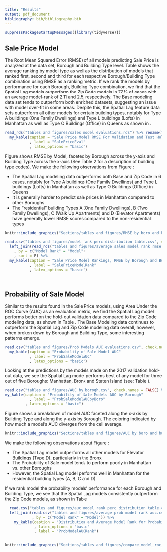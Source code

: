 ```yaml
---
title: "Results"
output: pdf_document
bibliography: bib/bibliography.bib
---
```


```r
suppressPackageStartupMessages({library(tidyverse)})
```

## Sale Price Model

The Root Mean Squared Error (RMSE) of all models predicting Sale Price is analyzed at the data set, Borough and Building Type level. Table \ref{tab:SalePriceEval} shows the average ranking by model type as well as the distribution of models that ranked first, second and third for each respective Borough/Building Type combination using RMSE as a ranking metric. If we rank the models by performance for each Borough, Building Type combination, we find that the Spatial Lag models outperform the Zip Code models in 72% of cases with an average model-rank of 2.11 and 2.5, respectively. The Base modeling data set tends to outperform both enriched datasets, suggesting an issue with model over-fit in some areas. Despite this, the Spatial Lag feature data sets outperform all other models for certain building types, notably for Type A buildings (One Family Dwellings) and Type L buildings (Lofts) in Manhattan as well as Type O Buildings (Office) in Queens as shown in \ref{fig:RMSE by boro and build type}. 


```r

read_rds("tables and figures/sales model evaluations.rds") %>% rename("spatial lag" = radii) %>% 
  my_kable(caption = "Sale Price Model RMSE For Validation and Test Hold-out Data"
           , label = "SalePriceEval"
           , latex_options = "basic")
```


Figure \ref{fig:RMSE by boro and build type} shows RMSE by Model, faceted by Borough across the y-axis and Building Type across the x-axis (See Table 2 for a description of building type codes). We make the following observations from Figure \ref{fig:RMSE by boro and build type}:

- The Spatial Lag modeling data outperforms both Base and Zip Code in 6 cases, notably for Type A buildings (One Family Dwellings) and Type L buildings (Lofts) in Manhattan as well as Type O Buildings (Office) in Queens
- It is generally harder to predict sale prices in Manhattan compared to other Boroughs
- The "residential" building Types A (One Family Dwellings), B (Two Family Dwellings), C (Walk Up Apartments) and D (Elevator Apartments) have generally lower RMSE scores compared to the non-residential types


```r
knitr::include_graphics("Sections/tables and figures/RMSE by boro and build type.jpeg")
```


```r

read.csv("tables and figures/model rank perc distribution table.csv", check.names = FALSE) %>% 
  left_join(read_rds("tables and figures/average sales model rank rmse.rds")
    , by = c("Model Rank" = "Model")
    , sort = F) %>% 
  my_kable(caption = "Sale Price Model Rankings, RMSE by Borough and Building Type"
           , label = "SalePriceModelRank"
           , latex_options = "basic")
  
  
```



## Probability of Sale Model

Similar to the results found in the Sale Price models, using Area Under the ROC Curve (AUC) as an evaluation metric, we find the Spatial Lag model performs better on the hold-out validation data compared to the Zip Code modeling data, as shown in Table  \ref{tab:ProbSaleModelAUC}. The Base Modeling data continues to outperform the Spatial Lag and Zip Code modeling data overall, however, when broken down by Borough and Building Type, some interesting patterns emerge. 

```r
read.csv("tables and figures/Prob Models AUC evaluations.csv", check.names = FALSE) %>% 
  my_kable(caption = "Probability of Sale Model AUC"
           , label = "ProbSaleModelAUC"
           , latex_options = "basic")
```


Looking at the predictions by the models made on the 2017 validation hold-out data, we see the Spatial Lag model performs best of any model for three out of five Boroughs: Manhattan, Bronx and Staten Island (see: Table \ref{tab:ProbSaleModelAUCbyBoro}).

```r
read.csv("tables and figures/AUC by borogh.csv", check.names = FALSE) %>% 
my_kable(caption = "Probability of Sale Models AUC by Borough"
           , label = "ProbSaleModelAUCbyBoro"
         , latex_options = "basic")
```

Figure \ref{fig:AUC by boro and build type} shows a breakdown of model AUC faceted along the x-axis by Building Type and along the y-axis by Borough. The coloring indicated by how much a model's AUC diverges from the cell average. 


```r
knitr::include_graphics("Sections/tables and figures/AUC by boro and build type.jpeg")
```

We make the following observations about Figure \ref{fig:AUC by boro and build type}:

- The Spatial Lag model outperforms all other models for Elevator Buildings (Type D), particularly in the Bronx
- The Probability of Sale model tends to perform poorly in Manhattan vs. other Boroughs
- However, the Spatial Lag model performs well in Manhattan for the residential building types (A, B, C and D)

If we rank model the probability models' performance for each Borough and Building Type, we see that the Spatial Lag models consistently outperform the Zip Code models, as shown in  Table \ref{tab:ProbModelAUCRank}

```r

  read.csv("tables and figures/auc model rank perc distribution table.csv", check.names = FALSE) %>%
  left_join(read.csv("tables and figures/average prob model rank auc.csv", check.names = FALSE)
            , by = c("Model Rank" = "Model")) %>% 
    my_kable(caption = "Distribution and Average Model Rank for Probability of Sale by AUC across Borough and Building Types"
             , latex_options = "basic"
             , label = "ProbModelAUCRank")
               
```



```r

knitr::include_graphics("Sections/tables and figures/compare_model_roc_curves.png")

```
















